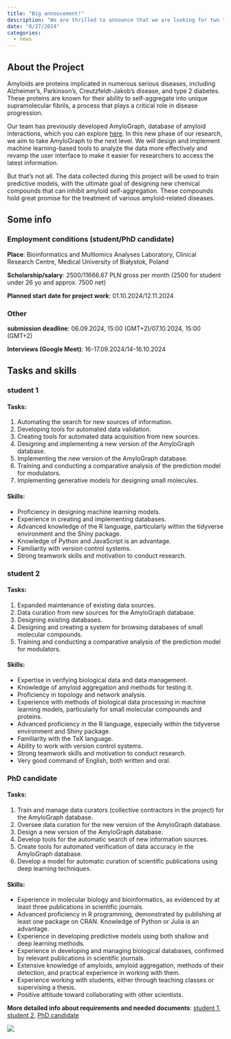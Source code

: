 ```yaml
---
title: "Big annoucement!"
description: "We are thrilled to announce that we are looking for two talented students and one PhD candidate to join our team for AmyloGraph 2.0 project"
date: "8/27/2024"
categories:
  - news
---
```


## About the Project
Amyloids are proteins implicated in numerous serious diseases, including Alzheimer’s, Parkinson's, Creutzfeldt-Jakob's disease, and type 2 diabetes. These proteins are known for their ability to self-aggregate into unique supramolecular fibrils, a process that plays a critical role in disease progression.

Our team has previously developed AmyloGraph, database of amyloid interactions, which you can explore [here](https://amylograph.com/). In this new phase of our research, we aim to take AmyloGraph to the next level. We will design and implement machine learning-based tools to analyze the data more effectively and revamp the user interface to make it easier for researchers to access the latest information.

But that’s not all. The data collected during this project will be used to train predictive models, with the ultimate goal of designing new chemical compounds that can inhibit amyloid self-aggregation. These compounds hold great promise for the treatment of various amyloid-related diseases.

## Some info
### Employment conditions (student/PhD candidate)

**Place**: Bioinformatics and Multiomics Analyses Laboratory, Clinical Research Centre, Medical University of Białystok, Poland

**Scholarship/salary**: 2500/11666.67 PLN gross per month (2500 for student under 26 yo and approx. 7500 net)

**Planned start date for project work**: 01.10.2024/12.11.2024

### Other

**submission deadline**: 06.09.2024, 15:00 (GMT+2)/07.10.2024, 15:00 (GMT+2)

**Interviews (Google Meet)**: 16-17.09.2024/14-16.10.2024

## Tasks and skills

### student 1

#### Tasks:

1. Automating the search for new sources of information.
2. Developing tools for automated data validation.
3. Creating tools for automated data acquisition from new sources.
4. Designing and implementing a new version of the AmyloGraph database.
5. Implementing the new version of the AmyloGraph database.
6. Training and conducting a comparative analysis of the prediction model for modulators.
7. Implementing generative models for designing small molecules.

#### Skills:

* Proficiency in designing machine learning models.
* Experience in creating and implementing databases.
* Advanced knowledge of the R language, particularly within the tidyverse environment and the Shiny package.
* Knowledge of Python and JavaScript is an advantage.
* Familiarity with version control systems.
* Strong teamwork skills and motivation to conduct research.


### student 2

#### Tasks:

1. Expanded maintenance of existing data sources.
2. Data curation from new sources for the AmyloGraph database.
3. Designing existing databases.
4. Designing and creating a system for browsing databases of small molecular compounds.
5. Training and conducting a comparative analysis of the prediction model for modulators.

#### Skills:

* Expertise in verifying biological data and data management.
* Knowledge of amyloid aggregation and methods for testing it.
*	Proficiency in topology and network analysis.
*	Experience with methods of biological data processing in machine learning models, particularly for small molecular compounds and proteins.
*	Advanced proficiency in the R language, especially within the tidyverse environment and Shiny package.
*	Familiarity with the TeX language.
*	Ability to work with version control systems.
*	Strong teamwork skills and motivation to conduct research.
*	Very good command of English, both written and oral.

### PhD candidate

#### Tasks:

1. Train and manage data curators (collective contractors in the project) for the AmyloGraph database.
2. Oversee data curation for the new version of the AmyloGraph database.
3. Design a new version of the AmyloGraph database.
4. Develop tools for the automatic search of new information sources.
5. Create tools for automated verification of data accuracy in the AmyloGraph database.
6. Develop a model for automatic curation of scientific publications using deep learning techniques.

#### Skills:

* Experience in molecular biology and bioinformatics, as evidenced by at least three publications in scientific journals.
* Advanced proficiency in R programming, demonstrated by publishing at least one package on CRAN. Knowledge of Python or Julia is an advantage.
* Experience in developing predictive models using both shallow and deep learning methods.
* Experience in developing and managing biological databases, confirmed by relevant publications in scientific journals.
* Extensive knowledge of amyloids, amyloid aggregation, methods of their detection, and practical experience in working with them.
* Experience working with students, either through teaching classes or supervising a thesis.
* Positive attitude toward collaborating with other scientists.


**More detailed info about requirements and needed documents**: [student 1](https://www.umb.edu.pl/photo/pliki/administracja/oferty-pracy/projekty/konkurs_na_stanowisko_studenta-doktorant-stypendysty_1_sonata_19_-_eng.docx), [student 2](https://www.umb.edu.pl/photo/pliki/administracja/oferty-pracy/projekty/konkurs_na_stanowisko_studenta-doktorant-stypendysty_2_sonata_19_-_eng.docx), [PhD candidate](https://www.umb.edu.pl/photo/pliki/administracja/oferty-pracy/projekty/ogloszenie_o_konkursie_na_stanowisko_post-doc_2024_sonata_19_-_eng%281%29.docx)







![](../fig/posts/2024_08_19/ag2.jpeg)